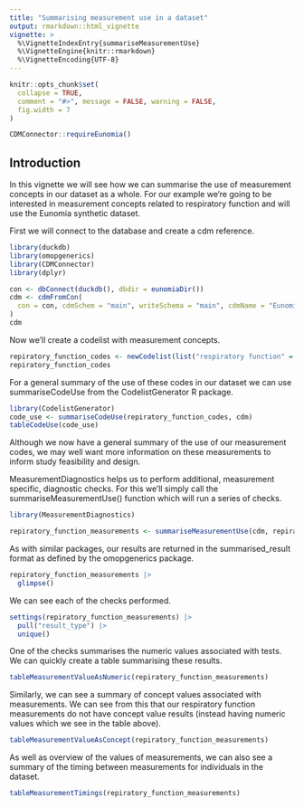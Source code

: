 ```yaml
---
title: "Summarising measurement use in a dataset"
output: rmarkdown::html_vignette
vignette: >
  %\VignetteIndexEntry{summariseMeasurementUse}
  %\VignetteEngine{knitr::rmarkdown}
  %\VignetteEncoding{UTF-8}
---
```


```r
knitr::opts_chunk$set(
  collapse = TRUE,
  comment = "#>", message = FALSE, warning = FALSE,
  fig.width = 7
)

CDMConnector::requireEunomia()
```

## Introduction

In this vignette we will see how we can summarise the use of measurement concepts in our dataset as a whole. For our example we're going to be interested in measurement concepts related to respiratory function and will use the Eunomia synthetic dataset.

First we will connect to the database and create a cdm reference.

```r
library(duckdb)
library(omopgenerics)
library(CDMConnector)
library(dplyr)
```

```r
con <- dbConnect(duckdb(), dbdir = eunomiaDir())
cdm <- cdmFromCon(
  con = con, cdmSchem = "main", writeSchema = "main", cdmName = "Eunomia"
)
cdm
```

Now we'll create a codelist with measurement concepts.
```r
repiratory_function_codes <- newCodelist(list("respiratory function" = c(4052083, 4133840, 3011505)))
repiratory_function_codes
```

For a general summary of the use of these codes in our dataset we can use summariseCodeUse from the CodelistGenerator R package.

```r
library(CodelistGenerator)
code_use <- summariseCodeUse(repiratory_function_codes, cdm)
tableCodeUse(code_use)
```

Although we now have a general summary of the use of our measurement codes, we may well want more information on these measurements to inform study feasibility and design. 

MeasurementDiagnostics helps us to perform additional, measurement specific, diagnostic checks. For this we'll simply call the summariseMeasurementUse() function which will run a series of checks. 
```r
library(MeasurementDiagnostics)

repiratory_function_measurements <- summariseMeasurementUse(cdm, repiratory_function_codes)
```

As with similar packages, our results are returned in the summarised_result format as defined by the omopgenerics package.
```r
repiratory_function_measurements |> 
  glimpse()
```

We can see each of the checks performed.
```r
settings(repiratory_function_measurements) |> 
  pull("result_type") |> 
  unique()
```

One of the checks summarises the numeric values associated with tests. We can quickly create a table summarising these results.
```r
tableMeasurementValueAsNumeric(repiratory_function_measurements)
```

Similarly, we can see a summary of concept values associated with measurements. We can see from this that our respiratory function measurements do not have concept value results (instead having numeric values which we see in the table above).
```r
tableMeasurementValueAsConcept(repiratory_function_measurements)
```

As well as overview of the values of measurements, we can also see a summary of the timing between measurements for individuals in the dataset.
```r
tableMeasurementTimings(repiratory_function_measurements)
```
